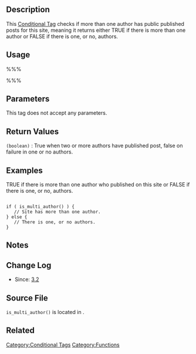 {{Languages|
{{en|Function Reference/is multi author}}
{{ja|関数リファレンス/is multi author}}
}}

== Description ==

This [[Conditional Tags|Conditional Tag]] checks if more than one author has public published posts for this site, meaning it returns either TRUE if there is more than one author or FALSE if there is one, or no, authors.

==Usage==

%%%<?php is_multi_author(); ?>%%%

==Parameters==

This tag does not accept any parameters. 

==Return Values==

; <tt>(boolean)</tt> : True when two or more authors have published post, false on failure in one or no authors.

==Examples==

TRUE if there is more than one author who published on this site or FALSE if there is one, or no, authors.

<pre>

if ( is_multi_author() ) {
   // Site has more than one author.
} else {
   // There is one, or no authors. 
}

</pre>

==Notes==


==Change Log==

* Since: [[Version 3.2|3.2]]

==Source File==

<tt> is_multi_author()</tt> is located in {{Trac|wp-includes/author-template.php}}.

==Related==

{{Conditional Tags}}

{{Tag Footer}}

[[Category:Conditional Tags]]
[[Category:Functions]]